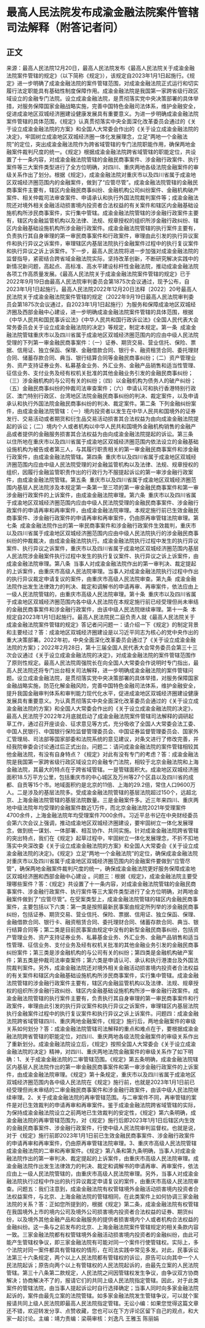 # 最高人民法院发布成渝金融法院案件管辖司法解释（附答记者问）
## 正文
来源：最高人民法院12月20日，最高人民法院发布《最高人民法院关于成渝金融法院案件管辖的规定》（以下简称《规定》），该规定自2023年1月1日起施行。《规定》进一步明确了成渝金融法院的案件管辖范围，对成渝金融法院正式运行和切实履行法定职能具有基础性制度保障作用。成渝金融法院是我国第一家跨省级行政区域设立的金融专门法院。设立成渝金融法院，是贯彻落实党中央决策部署的具体举措，对服务保障国家金融战略实施，完善中国特色金融司法体系，维护金融安全，促进成渝地区双城经济圈建设健康发展具有重要意义。为进一步明确成渝金融法院案件管辖的具体范围，《规定》认真贯彻落实中央全面深化改革委员会通过的《关于设立成渝金融法院的方案》和全国人大常委会作出的《关于设立成渝金融法院的决定》，牢固树立成渝地区双城经济圈一体化发展理念，立足“两地一个金融法院”的定位，突出成渝金融法院作为跨省域管辖的专门法院职能作用，确保两地金融案件裁判尺度的统一。《规定》根据成渝金融法院跨省域管辖的职能定位，共设置了十一条内容，对成渝金融法院管辖的金融民商事案件、涉金融行政案件、执行案件等三大案件类型进行了全方位明确，对四川、重庆两地各级法院金融案件的审级关系作出了划分。根据《规定》，成渝金融法院对重庆市以及四川省属于成渝地区双城经济圈范围内的金融案件，做到了“应管尽管”。成渝金融法院管辖的金融民商事案件主要有，辖区内金融民商事纠纷、金融机构公司纠纷案件、金融机构破产案件、相关仲裁司法审查案件、申请承认和执行外国法院裁判案件等；成渝金融法院还对境外相关金融活动损害境内投资者合法权益的有关案件和辖区内金融基础设施机构所涉民商事案件，实行集中管辖。成渝金融法院管辖的涉金融行政案件主要有，辖区内金融监管机构以及法律、法规、规章授权的组织所涉金融行政纠纷、辖区内金融基础设施机构所涉金融行政案件。成渝金融法院管辖的执行案件主要有，负责执行其自身审理的第一审民商事案件和行政案件，审理由此引发的执行异议案件和执行异议之诉案件，审理辖区内基层法院执行金融案件过程中的执行复议案件和执行异议之诉上诉案件。下一步，最高人民法院将进一步加强对成渝金融法院的监督指导，紧密结合跨省域金融法院实际，坚持改革创新，不断研究解决实践中的新情况新问题，高起点、高标准、高水平建设标杆性金融法院，推动成渝金融法院各项工作高质量发展。《最高人民法院关于成渝金融法院案件管辖的规定》已于2022年9月19日由最高人民法院审判委员会第1875次会议通过，现予公布，自2023年1月1日起施行。最高人民法院2022年12月20日法释〔2022〕20号最高人民法院关于成渝金融法院案件管辖的规定（2022年9月19日最高人民法院审判委员会第1875次会议通过，自2023年1月1日起施行）为服务和保障成渝地区双城经济圈及西部金融中心建设，进一步明确成渝金融法院案件管辖的具体范围，根据《中华人民共和国民事诉讼法》《中华人民共和国行政诉讼法》《全国人民代表大会常务委员会关于设立成渝金融法院的决定》等规定，制定本规定。第一条  成渝金融法院管辖重庆市以及四川省属于成渝地区双城经济圈范围内的应由中级人民法院受理的下列第一审金融民商事案件：（一）证券、期货交易、营业信托、保险、票据、信用证、独立保函、保理、金融借款合同、银行卡、融资租赁合同、委托理财合同、储蓄存款合同、典当、银行结算合同等金融民商事纠纷；（二）资产管理业务、资产支持证券业务、私募基金业务、外汇业务、金融产品销售和适当性管理、征信业务、支付业务及经有权机关批准的其他金融业务引发的金融民商事纠纷；（三）涉金融机构的与公司有关的纠纷；（四）以金融机构为债务人的破产纠纷；（五）金融民商事纠纷的仲裁司法审查案件；（六）申请认可和执行香港特别行政区、澳门特别行政区、台湾地区法院金融民商事纠纷的判决、裁定案件，以及申请承认和执行外国法院金融民商事纠纷的判决、裁定案件。第二条  下列金融纠纷案件，由成渝金融法院管辖：（一）境内投资者以发生在中华人民共和国境外的证券发行、交易活动或者期货和衍生品交易活动损害其合法权益为由向成渝金融法院提起的诉讼；（二）境内个人或者机构以中华人民共和国境外金融机构销售的金融产品或者提供的金融服务损害其合法权益为由向成渝金融法院提起的诉讼。第三条  以住所地在重庆市以及四川省属于成渝地区双城经济圈范围内依法设立的金融基础设施机构为被告或者第三人，与其履行职责相关的第一审金融民商事案件和涉金融行政案件，由成渝金融法院管辖。第四条  重庆市以及四川省属于成渝地区双城经济圈范围内应由中级人民法院受理的对金融监管机构以及法律、法规、规章授权的组织，因履行金融监管职责作出的行政行为不服提起诉讼的第一审涉金融行政案件，由成渝金融法院管辖。第五条  重庆市以及四川省属于成渝地区双城经济圈范围内基层人民法院涉及本规定第一条第一至三项的第一审金融民商事案件和第一审涉金融行政案件的上诉案件，由成渝金融法院审理。第六条  重庆市以及四川省属于成渝地区双城经济圈范围内应由中级人民法院受理的金融民商事案件、涉金融行政案件的申请再审和再审案件，由成渝金融法院审理。本规定施行前已生效金融民商事案件、涉金融行政案件的申请再审和再审案件，仍由原再审管辖法院审理。第七条  成渝金融法院作出的第一审民商事案件和涉金融行政案件生效裁判，重庆市以及四川省属于成渝地区双城经济圈范围内应由中级人民法院执行的涉金融民商事纠纷的仲裁裁决，由成渝金融法院执行。成渝金融法院执行过程中发生的执行异议案件、执行异议之诉案件，重庆市以及四川省属于成渝地区双城经济圈范围内基层人民法院涉金融案件执行过程中发生的执行复议案件、执行异议之诉上诉案件，由成渝金融法院审理。第八条  当事人对成渝金融法院作出的第一审判决、裁定提起的上诉案件，由重庆市高级人民法院审理。当事人对成渝金融法院执行过程中作出的执行异议裁定申请复议的案件，由重庆市高级人民法院审查。第九条  成渝金融法院作出发生法律效力的判决、裁定和调解书的申请再审、再审案件，依法应由上一级人民法院管辖的，由重庆市高级人民法院审理。第十条  重庆市以及四川省属于成渝地区双城经济圈范围内各中级人民法院在本规定施行前已经受理但尚未审结的金融民商事案件和涉金融行政案件，由该中级人民法院继续审理。第十一条  本规定自2023年1月1日起施行。最高人民法院民二庭负责人就《最高人民法院关于成渝金融法院案件管辖的规定》答记者问问题一：请介绍一下《规定》的制定背景和主要经过？答：成渝地区双城经济圈建设是以习近平同志为核心的党中央作出的重大决策部署。2022年初，中央全面深化改革委员会通过了《关于设立成渝金融法院的方案》；2022年2月28日，第十三届全国人民代表大会常务委员会第三十三次会议通过《关于设立成渝金融法院的决定》，对成渝金融法院的案件管辖范围作了原则性规定。最高人民法院周强院长在向全国人大常委会作说明时专门指出，最高人民法院还将专门出台相关司法解释，进一步明确成渝金融法院的案件管辖问题。设立成渝金融法院，是贯彻落实党中央决策部署的具体举措，对服务保障国家金融战略实施，防范化解金融风险，完善中国特色金融司法体系，维护金融安全，提升我国金融审判体系和审判能力现代化水平，促进成渝地区双城经济圈建设健康发展具有重要意义。为认真贯彻落实中央全面深化改革委员会通过的《关于设立成渝金融法院的方案》和全国人大常委会作出的《关于设立成渝金融法院的决定》，最高人民法院于2022年2月底就启动了成渝金融法院案件管辖司法解释的调研起草工作，通过召开座谈会、征求意见等方式，充分吸收了全国人大常委会法工委、中国人民银行、中国银行保险监督管理委员会、中国证券监督管理委员会、国家外汇管理局、司法部等国家部委和法院系统的意见建议，对条文进行了修改完善，并经我院审委会讨论通过后正式出台。问题二：请问成渝金融法院的案件管辖相较其他金融法院，有没有自身特点？《规定》对此有没有专门的考虑？答：成渝金融法院是我国第一家跨省级行政区域设立的金融专门法院，相较于北京金融法院和上海金融法院，其最大的特点在于跨省域管辖。一是管辖面积大。成渝地区双城经济圈面积18.5万平方公里，包括重庆市的中心城区及万州等27个区县以及四川省的成都、自贡等15个市。地域面积约是北京的11倍、上海的29.2倍，常住人口9600万人。二是涉及的基层法院多。受成渝金融法院管辖的基层法院超过150个，远超北京、上海金融法院管辖的基层法院数量。三是金融案件多。近三年来四川、重庆两地中级法院年均受理的金融案件数近1万件，而北京金融法院2021年受理案件4700余件，上海金融法院年均受理案件7000余件。习近平总书记在中央财经委员会第六次会议上强调，推动成渝地区双城经济圈建设，要牢固树立一体化发展理念，做到统一谋划、一体部署、相互协作、共同实施。针对成渝金融法院跨省管辖的突出特点，我们在《规定》起草过程中，牢固树立一体化发展理念，不折不扣地落实中央深改委《关于设立成渝金融法院的方案》和全国人大常委会《关于设立成渝金融法院的决定》。《规定》立足“两地一个金融法院”的定位，确保成渝金融法院对重庆市以及四川省属于成渝地区双城经济圈范围内的金融案件要做到“应管尽管”，确保两地金融案件裁判尺度的统一，确保成渝金融法院更好服务保障成渝地区双城经济圈和西部金融中心建设 。问题三：根据《规定》，成渝金融法院主要受理哪些案件？答：《规定》共设置了十一条内容，对成渝金融法院管辖的金融民商事案件、涉金融行政案件、执行案件等三大案件类型进行了全方位明确，对两地金融案件做到了“应管尽管”。在受案类型上，成渝金融法院管辖的辖区内金融民商事案件，主要包括以下六类：第一类是按照最新民事案由规定所列举的涉金融民商事纠纷，包括证券、期货交易、营业信托、保险、票据、信用证、独立保函、保理、金融借款合同、银行卡、融资租赁合同、委托理财合同、储蓄存款合同、典当、银行结算合同等；第二类是目前民事案由规定中没有的新型金融民商事纠纷，包括资产管理业务、资产支持证券业务、私募基金业务、外汇业务、金融产品销售和适当性管理、征信业务、支付业务及经有权机关批准的其他金融业务引发的金融民商事纠纷案件；第三类是涉金融机构的与公司有关的纠纷；第四类是金融机构破产案件；第五类是仲裁司法审查案件；第六类是申请认可、承认和执行港澳台及外国法院裁判案件。另外，成渝金融法院还对境外相关金融活动损害境内投资者合法权益的有关案件和辖区内金融基础设施机构所涉民商事案件，实行集中管辖。成渝金融法院管辖的涉金融行政案件主要有，辖区内金融监管机构以及法律、法规、规章授权的组织所涉金融行政纠纷、辖区内金融基础设施机构所涉一审金融行政案件。成渝金融法院管辖的执行案件主要有，负责执行其自身审理的第一审民商事案件和行政案件，审理由此引发的执行异议案件和执行异议之诉案件，审理辖区内基层法院执行金融案件过程中的执行复议案件和执行异议之诉上诉案件。问题四：成渝金融法院跨省域管辖四川、重庆两地金融案件，《规定》施行后，两地金融案件的审级关系如何划分？答：成渝金融法院管辖司法解释的重点和难点在于，要根据成渝金融法院跨省管辖的职能定位，对四川、重庆两地各级法院金融案件的审级关系作出了重新划分。成渝金融法院设立后，《规定》按照全国人大常委会《关于设立成渝金融法院的决定》精神，对四川、重庆两地法院金融案件的审级关系作了如下明确：1、关于成渝金融法院的二审管辖范围。《规定》第五条明确，成渝金融法院辖区内基层人民法院作出的第一审金融民商事案件和第一审涉金融行政案件的上诉案件，由成渝金融法院审理。《规定》第十条规定，重庆市以及四川省属于成渝地区双城经济圈范围内各中级人民法院在《规定》施行前，也就是2023年1月1日前已经受理但尚未审结的二审金融民商事案件和涉金融行政案件，由该中级人民法院继续审理。2、关于成渝金融法院的再审管辖范围。与二审案件不同，再审管辖的案件是对已生效裁判的申请再审和再审案件。鉴于成渝金融法院跨省域管辖的实际，为保持成渝金融法院设立之前两地已生效裁判的安定性，《规定》第六条明确，成渝金融法院的再审管辖范围为，对《规定》施行后即2023年1月1日后辖区内生效的金融民商事案件、涉金融行政案件，行使中级人民法院审判监督权。也就是说，对于《规定》施行前即2023年1月1日前已生效金融民商事案件、涉金融行政案件的申请再审和再审案件，仍由原再审管辖法院审理。3、重庆市高级人民法院管辖成渝金融法院的二审和再审案件。《规定》第八条和第九条明确，当事人对成渝金融法院作出的第一审判决、裁定提起的上诉案件，由重庆市高级人民法院审理。成渝金融法院作出发生法律效力的判决、裁定和调解书的申请再审、再审案件，依法应由上一级人民法院管辖的，由重庆市高级人民法院审理。另外，当事人对成渝金融法院执行过程中作出的执行异议裁定申请复议的案件，由重庆市高级人民法院审查。问题五：我们注意到，成渝金融法院有权管辖境外金融活动损害境内投资者合法权益案件，与北京、上海金融法院的管辖相同，在此类案件上如何协调三家金融法院的关系？答：正如您所提到的，根据《规定》第二条，成渝金融法院有权管辖在我国境外上市的境内公司及境外公司损害境内投资者合法权益的证券、期货纠纷，以及境外其他金融产品和金融服务的提供者损害境内个人或者机构合法权益的金融纠纷。这一条与之前发布的北京、上海金融法院案件管辖规定的相关条款内容一致。三家金融法院都有权管辖境外金融活动损害境内投资者的金融纠纷，由此可能产生管辖权争议，即三家金融法院有可能对同一个案件行使管辖权。实际上，多个法院对同一案件都具有管辖权的情形，在司法实践中常见多发。对此，民事诉讼法第三十六条规定，两个以上人民法院都有管辖权的诉讼，原告可以向其中一个人民法院起诉；原告向两个以上有管辖权的人民法院起诉的，由最先立案的人民法院管辖。第三十八条第二款规定，人民法院之间因管辖权发生争议，由争议双方协商解决；协商解决不了的，报请它们的共同上级人民法院指定管辖。因此，对于此类案件的管辖法院，由当事人提起诉讼时自行选择确定；当事人同时向多家金融法院起诉的，案件由最先立案的法院管辖。如多家金融法院发生管辖争议，可以就个案报请共同上级人民法院即最高人民法院指定管辖。无讼小编：如果您觉得这篇文章还不错，欢迎转发分享、点赞收藏，您也可以在下方评论区留下自己的观点，和大家一起讨论。主编：靖力责编：梁萌审核：刘逸凡 王雅玉 陈丽娟